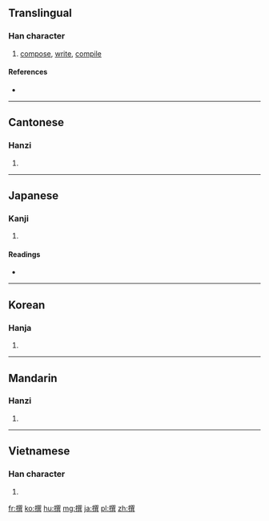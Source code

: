 ==Translingual==

===Han character===
{{Han char|rn=64|rad=手|as=12|sn=15|four=5708<sub>1</sub>|canj=手口山金 (QRUC)}}

# [[compose]], [[write]], [[compile]]

====References====
* {{Han ref|kx=0456.230|dkj=12753|dj=0805.160|hdz=31964.030|uh=64B0|ud=25776|bh=BCB6|bd=48310}}

----

==Cantonese==

===Hanzi===
{{yue-hanzi|jyut=[[syun2]], [[zaan3]], [[zaan6]]|y=syun2, jaan3, jaan6}}

# {{defn|lang=yue|sort=手12}}

----

==Japanese==

===Kanji===
{{ja-kanji|grade=|rs=手12}}

# {{defn|lang=ja|sort=手12}}

====Readings====
* {{ja-readings|goon=[[せん]] (sen), [[ぜん]] (zen)|kanon=[[さん]] (san), [[せん]] (sen)|kanyoon=[[せん]] (sen)|kun=[[えらぶ]] (erabu)}}

----

==Korean==

===Hanja===
{{ko-hanja|hangeul=[[찬]], [[천]]|eumhun=|rv=chan, cheon|mr=ch'an, ch'ŏn|y=chan, chen}}

# {{defn|lang=ko|sort=手12}}

----

==Mandarin==

===Hanzi===
{{cmn-hanzi|pin=[[zhuàn]] ([[zhuan4]])|wg=chuan<sup>4</sup>}}

# {{defn|lang=cmn|sort=手12}}

----

==Vietnamese==

===Han character===
{{vi-hantu|[[soạn]], [[chọn]], [[chộn]], [[dọn]], [[dốn]], [[rộn]], [[soảng]], [[soạng]]|rs=手12}}

# {{defn|lang=vi}}

[[fr:撰]]
[[ko:撰]]
[[hu:撰]]
[[mg:撰]]
[[ja:撰]]
[[pl:撰]]
[[zh:撰]]